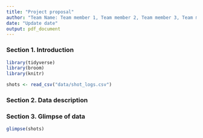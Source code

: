 ```yaml
---
title: "Project proposal"
author: "Team Name: Team member 1, Team member 2, Team member 3, Team member 4"
date: "Update date"
output: pdf_document
---
```


### Section 1. Introduction

```r
library(tidyverse)
library(broom)
library(knitr)
```
```r
shots <- read_csv("data/shot_logs.csv")
```


### Section 2. Data description

### Section 3. Glimpse of data 

```r
glimpse(shots)
```


